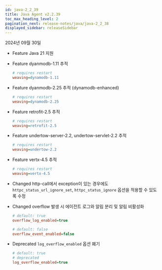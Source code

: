```yaml
---
id: java-2_2_39
title: Java Agent v2.2.39
toc_max_heading_level: 2
pagination_next: release-notes/java/java-2_2_38
displayed_sidebar: releaseSidebar
---
```


2024년 09월 30일

- <Status priority='1'>Feature</Status> Java 21 지원

- <Status priority='1'>Feature</Status> dyanmodb-1.11 추적

  ```ini title="whatap.conf"
  # requires restart
  weaving=dynamodb-1.11
  ```

- <Status priority='1'>Feature</Status> dyanmodb-2.25 추적 (dynamodb-enhanced)

  ```ini title="whatap.conf"
  # requires restart
  weaving=dynamodb-2.25
  ```

- <Status priority='1'>Feature</Status> retrofit-2.5 추적

  ```ini title="whatap.conf"
  # requires restart
  weaving=retrofit-2.5
  ```

- <Status priority='1'>Feature</Status> undertow-server-2.2, undertow-servlet-2.2 추적

  ```ini title="whatap.conf"
  # requires restart
  weaving=undertow-2.2
  ```

- <Status priority='1'>Feature</Status> vertx-4.5 추적

  ```ini title="whatap.conf"
  # requires restart
  weaving=vertx-4.5
  ```

- <Status priority='1'>Changed</Status> http-call에서 exception이 있는 경우에도 `httpc_status_url_ignore_set`, `httpc_status_ignore` 옵션을 적용할 수 있도록 수정

- <Status priority='1'>Changed</Status> overflow 발생 시 에이전트 로그와 알림 분리 및 알림 비활성화

  ```ini title="whatap.conf"
  # default: true
  overflow_log_enabled=true
  
  # default: false
  overflow_event_enabled=false
  ```

- <Status priority='1'>Deprecated</Status> `log_overflow_enabled` 옵션 폐기

  ```ini title="whatap.conf"
  # default: true
  # deprecated
  log_overflow_enabled=true
  ```


<DownloadJava ver="2.2.39" />